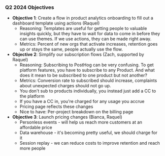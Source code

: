 ### Q2 2024 Objectives

- **Objective 1**: Create a flow in product analytics onboarding to fill out a dashboard template using actions (Raquel)
  - Reasoning: Templates are useful for getting people to valuable insights quickly, but they have to wait for data to come in before they can use themes. If we use actions, they can be made right away.
  - Metrics: Percent of new orgs that activate increases, retention goes up or stays the same, people actually use the flow.
- **Objective 2**: Simplify our subscription flows (Zach, supported by Raquel)
  - Reasoning: Subscribing to PostHog can be very confusing. To get platform features, you have to subscribe to any Product. And what does it mean to be subscribed to one product but not another?
  - Metrics: Conversion rate to subscribed should increase, complaints about unexpected charges should not go up.
  - You don't sub to products individually, you instead just add a CC to the platform
  - If you have a CC in, you're charged for any usage you accrue
  - Pricing page reflects these changes
  - Nice to have: Per-project breakdown on the billing page
- **Objective 3**: Launch pricing changes (Bianca, Raquel)
  - Personless events - will help us reach more customers at an affordable price
  - Data warehouse - it's becoming pretty useful, we should charge for it
  - Session replay - we can reduce costs to improve retention and reach more people
